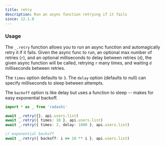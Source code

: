 ```yaml
---
title: retry
description: Run an async function retrying if it fails
since: 12.1.0
---
```


### Usage

The `_.retry` function allows you to run an async function and automagically retry it if it fails. Given the async func to run, an optional max number of retries (`r`), and an optional milliseconds to delay between retries (`d`), the given async function will be called, retrying `r` many times, and waiting `d` milliseconds between retries.

The `times` option defaults to `3`. The `delay` option (defaults to null) can specify milliseconds to sleep between attempts.

The `backoff` option is like delay but uses a function to sleep -- makes for easy exponential backoff.

```ts
import * as _ from 'radashi'

await _.retry({}, api.users.list)
await _.retry({ times: 10 }, api.users.list)
await _.retry({ times: 2, delay: 1000 }, api.users.list)

// exponential backoff
await _.retry({ backoff: i => 10 ** i }, api.users.list)
```
